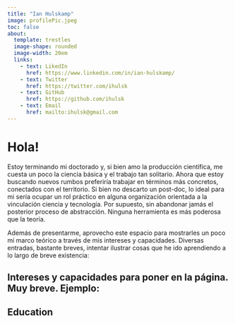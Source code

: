 ```yaml
---
title: "Ian Hulskamp"
image: profilePic.jpeg
toc: false
about: 
  template: trestles
  image-shape: rounded
  image-width: 20em 
  links: 
    - text: LikedIn
      href: https://www.linkedin.com/in/ian-hulskamp/
    - text: Twitter
      href: https://twitter.com/ihulsk
    - text: GitHub
      href: https://github.com/ihulsk
    - text: Email
      href: mailto:ihulsk@gmail.com
---
```


# Hola!

Estoy terminando mi doctorado y, si bien amo la producción científica, me cuesta un poco la ciencia básica y el trabajo tan solitario. Ahora que estoy buscando nuevos rumbos preferiría trabajar en términos más concretos, conectados con el territorio. Si bien no descarto un post-doc, lo ideal para mi sería ocupar un rol práctico en alguna organización orientada a la vinculación ciencia y tecnología. Por supuesto, sin abandonar jamás el posterior proceso de abstracción. Ninguna herramienta es más poderosa que la teoría. 

Además de presentarme, aprovecho este espacio para mostrarles un poco mi marco teórico a través de mis intereses y capacidades. Diversas entradas, bastante breves, intentar ilustrar cosas que he ido aprendiendo a lo largo de breve existencia: 

Intereses y capacidades para poner en la página. Muy breve. Ejemplo:
---
## Education
